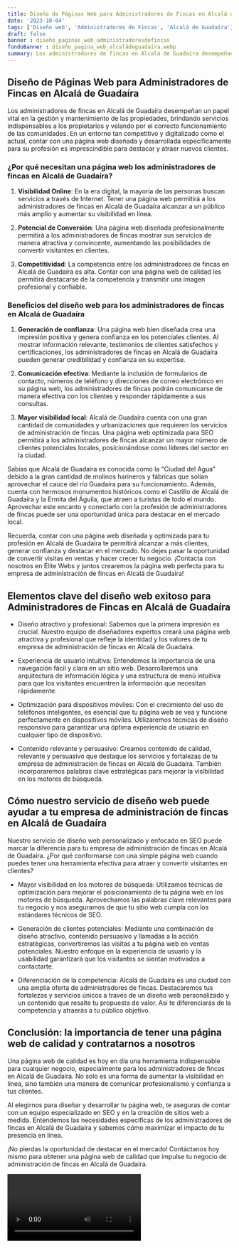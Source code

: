 ```yaml
---
title: Diseño de Páginas Web para Administradores de Fincas en Alcalá de Guadaíra
date: '2023-10-04'
tags: ['Diseño web', 'Administradores de Fincas', 'Alcalá de Guadaíra']
draft: false
banner : diseño_paginas_web_administradoresdefincas
fondoBanner : diseño_pagina_web_alcaládeguadaíra.webp
summary: Los administradores de fincas en Alcalá de Guadaíra desempeñan un papel vital en la gestión y mantenimiento de las propiedades, brindando servicios indispensables a los propietarios y velando por el correcto funcionamiento de las comunidades. En un entorno tan competitivo y digitalizado como el actual, contar con una página web diseñada y desarrollada específicamente para su profesión es imprescindible para destacar y atraer nuevos clientes.
---
```


## Diseño de Páginas Web para Administradores de Fincas en Alcalá de Guadaíra

Los administradores de fincas en Alcalá de Guadaíra desempeñan un papel vital en la gestión y mantenimiento de las propiedades, brindando servicios indispensables a los propietarios y velando por el correcto funcionamiento de las comunidades. En un entorno tan competitivo y digitalizado como el actual, contar con una página web diseñada y desarrollada específicamente para su profesión es imprescindible para destacar y atraer nuevos clientes.

### ¿Por qué necesitan una página web los administradores de fincas en Alcalá de Guadaíra?

1. **Visibilidad Online**: En la era digital, la mayoría de las personas buscan servicios a través de Internet. Tener una página web permitirá a los administradores de fincas en Alcalá de Guadaíra alcanzar a un público más amplio y aumentar su visibilidad en línea.

2. **Potencial de Conversión**: Una página web diseñada profesionalmente permitirá a los administradores de fincas mostrar sus servicios de manera atractiva y convincente, aumentando las posibilidades de convertir visitantes en clientes.

3. **Competitividad**: La competencia entre los administradores de fincas en Alcalá de Guadaíra es alta. Contar con una página web de calidad les permitirá destacarse de la competencia y transmitir una imagen profesional y confiable.

### Beneficios del diseño web para los administradores de fincas en Alcalá de Guadaíra

1. **Generación de confianza**: Una página web bien diseñada crea una impresión positiva y genera confianza en los potenciales clientes. Al mostrar información relevante, testimonios de clientes satisfechos y certificaciones, los administradores de fincas en Alcalá de Guadaíra pueden generar credibilidad y confianza en su expertise.

2. **Comunicación efectiva**: Mediante la inclusión de formularios de contacto, números de teléfono y direcciones de correo electrónico en su página web, los administradores de fincas podrán comunicarse de manera efectiva con los clientes y responder rápidamente a sus consultas.

3. **Mayor visibilidad local**: Alcalá de Guadaíra cuenta con una gran cantidad de comunidades y urbanizaciones que requieren los servicios de administración de fincas. Una página web optimizada para SEO permitirá a los administradores de fincas alcanzar un mayor número de clientes potenciales locales, posicionándose como líderes del sector en la ciudad.

Sabías que Alcalá de Guadaíra es conocida como la "Ciudad del Agua" debido a la gran cantidad de molinos harineros y fábricas que solían aprovechar el cauce del río Guadaíra para su funcionamiento. Además, cuenta con hermosos monumentos históricos como el Castillo de Alcalá de Guadaíra y la Ermita del Águila, que atraen a turistas de todo el mundo. Aprovechar este encanto y conectarlo con la profesión de administradores de fincas puede ser una oportunidad única para destacar en el mercado local.

Recuerda, contar con una página web diseñada y optimizada para tu profesión en Alcalá de Guadaíra te permitirá alcanzar a más clientes, generar confianza y destacar en el mercado. No dejes pasar la oportunidad de convertir visitas en ventas y hacer crecer tu negocio. ¡Contacta con nosotros en Élite Webs y juntos crearemos la página web perfecta para tu empresa de administración de fincas en Alcalá de Guadaíra!

<GifSeo />

<Cta />

## Elementos clave del diseño web exitoso para Administradores de Fincas en Alcalá de Guadaíra

- Diseño atractivo y profesional: Sabemos que la primera impresión es crucial. Nuestro equipo de diseñadores expertos creará una página web atractiva y profesional que refleje la identidad y los valores de tu empresa de administración de fincas en Alcalá de Guadaíra.

- Experiencia de usuario intuitiva: Entendemos la importancia de una navegación fácil y clara en un sitio web. Desarrollaremos una arquitectura de información lógica y una estructura de menú intuitiva para que los visitantes encuentren la información que necesitan rápidamente.

- Optimización para dispositivos móviles: Con el crecimiento del uso de teléfonos inteligentes, es esencial que tu página web se vea y funcione perfectamente en dispositivos móviles. Utilizaremos técnicas de diseño responsivo para garantizar una óptima experiencia de usuario en cualquier tipo de dispositivo.

- Contenido relevante y persuasivo: Creamos contenido de calidad, relevante y persuasivo que destaque los servicios y fortalezas de tu empresa de administración de fincas en Alcalá de Guadaíra. También incorporaremos palabras clave estratégicas para mejorar la visibilidad en los motores de búsqueda.

## Cómo nuestro servicio de diseño web puede ayudar a tu empresa de administración de fincas en Alcalá de Guadaíra

Nuestro servicio de diseño web personalizado y enfocado en SEO puede marcar la diferencia para tu empresa de administración de fincas en Alcalá de Guadaíra. ¿Por qué conformarse con una simple página web cuando puedes tener una herramienta efectiva para atraer y convertir visitantes en clientes?

- Mayor visibilidad en los motores de búsqueda: Utilizamos técnicas de optimización para mejorar el posicionamiento de tu página web en los motores de búsqueda. Aprovechamos las palabras clave relevantes para tu negocio y nos aseguramos de que tu sitio web cumpla con los estándares técnicos de SEO.

- Generación de clientes potenciales: Mediante una combinación de diseño atractivo, contenido persuasivo y llamadas a la acción estratégicas, convertiremos las visitas a tu página web en ventas potenciales. Nuestro enfoque en la experiencia de usuario y la usabilidad garantizará que los visitantes se sientan motivados a contactarte.

- Diferenciación de la competencia: Alcalá de Guadaíra es una ciudad con una amplia oferta de administradores de fincas. Destacaremos tus fortalezas y servicios únicos a través de un diseño web personalizado y un contenido que resalte tu propuesta de valor. Así te diferenciarás de la competencia y atraerás a tu público objetivo.

## Conclusión: la importancia de tener una página web de calidad y contratarnos a nosotros

Una página web de calidad es hoy en día una herramienta indispensable para cualquier negocio, especialmente para los administradores de fincas en Alcalá de Guadaíra. No solo es una forma de aumentar la visibilidad en línea, sino también una manera de comunicar profesionalismo y confianza a tus clientes.

Al elegirnos para diseñar y desarrollar tu página web, te aseguras de contar con un equipo especializado en SEO y en la creación de sitios web a medida. Entendemos las necesidades específicas de los administradores de fincas en Alcalá de Guadaíra y sabemos cómo maximizar el impacto de tu presencia en línea.

¡No pierdas la oportunidad de destacar en el mercado! Contáctanos hoy mismo para obtener una página web de calidad que impulse tu negocio de administración de fincas en Alcalá de Guadaíra.

<Video />

<CtaBot job='Administradores de Fincas' city='Alcalá de Guadaíra'/>

<Gmaps query='Alcalá de Guadaíra+españa+maps' />